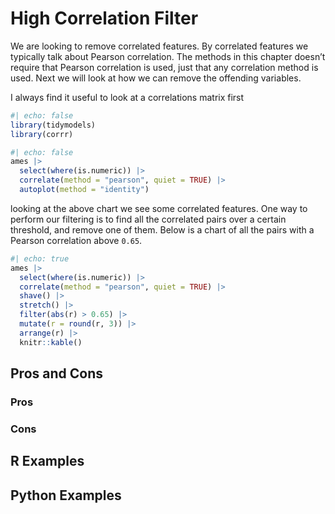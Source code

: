 # High Correlation Filter {#sec-correlated-filter}

We are looking to remove correlated features. By correlated features we typically talk about Pearson correlation. The methods in this chapter doesn't require that Pearson correlation is used, just that any correlation method is used.
Next we will look at how we can remove the offending variables. 

I always find it useful to look at a correlations matrix first

```r
#| echo: false
library(tidymodels)
library(corrr)
```

```r
#| echo: false
ames |>
  select(where(is.numeric)) |>
  correlate(method = "pearson", quiet = TRUE) |>
  autoplot(method = "identity")
```

looking at the above chart we see some correlated features. One way to perform our filtering is to find all the correlated pairs over a certain threshold, and remove one of them. Below is a chart of all the pairs with a Pearson correlation above `0.65`.

```r
#| echo: true
ames |>
  select(where(is.numeric)) |>
  correlate(method = "pearson", quiet = TRUE) |>
  shave() |>
  stretch() |>
  filter(abs(r) > 0.65) |>
  mutate(r = round(r, 3)) |>
  arrange(r) |>
  knitr::kable()
```


## Pros and Cons

### Pros

### Cons

## R Examples

## Python Examples

